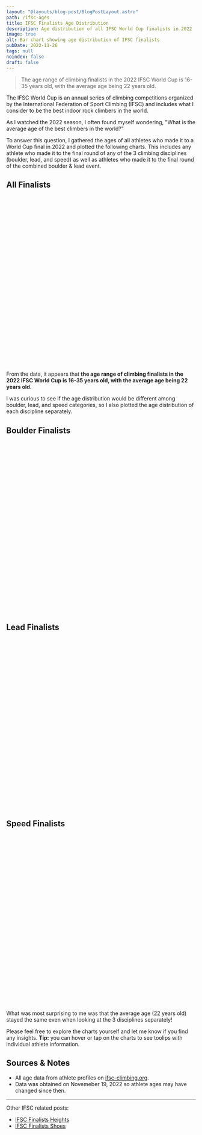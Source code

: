 ```yaml
---
layout: "@layouts/blog-post/BlogPostLayout.astro"
path: /ifsc-ages
title: IFSC Finalists Age Distribution
description: Age distribution of all IFSC World Cup finalists in 2022
image: true
alt: Bar chart showing age distribution of IFSC finalists
pubDate: 2022-11-26
tags: null
noindex: false
draft: false
---
```





> The age range of climbing finalists in the 2022 IFSC World Cup is 16-35
> years old, with the average age being 22 years old.

The IFSC World Cup is an annual series of climbing competitions organized by
the International Federation of Sport Climbing (IFSC) and includes what I
consider to be the best indoor rock climbers in the world.

As I watched the 2022 season, I often found myself wondering, "What is the
average age of the best climbers in the world?"

To answer this question, I gathered the ages of all athletes who made it to a
World Cup final in 2022 and plotted the following charts. This includes any
athlete who made it to the final round of any of the 3 climbing disciplines
(boulder, lead, and speed) as well as athletes who made it to the final round
of the combined boulder & lead event.

## All Finalists

<div style="height: 450px;">
  <HeightHistogram data={all} client:only />
</div>

From the data, it appears that **the age range of climbing finalists in the
2022 IFSC World Cup is 16-35 years old, with the average age being 22 years
old**.

I was curious to see if the age distribution would be different among boulder,
lead, and speed categories, so I also plotted the age distribution of each
discipline separately.

## Boulder Finalists

<div style="height: 450px;">
  <HeightHistogram data={boulder} client:only />
</div>

## Lead Finalists

<div style="height: 450px;">
  <HeightHistogram data={lead} client:only />
</div>

## Speed Finalists

<div style="height: 450px;">
  <HeightHistogram data={speed} client:only />
</div>

What was most surprising to me was that the average age (22 years old) stayed
the same even when looking at the 3 disciplines separately!

Please feel free to explore the charts yourself and let me know if you find any
insights. **Tip:** you can hover or tap on the charts to see toolips with
individual athlete information.

## Sources & Notes

- All age data from athlete profiles on
  [ifsc-climbing.org](https://ifsc-climbing.org).
- Data was obtained on Novemeber 19, 2022 so athlete ages may have changed
  since then.

<hr />

Other IFSC related posts:

- [IFSC Finalists Heights](/ifsc-heights)
- [IFSC Finalists Shoes](/ifsc-shoes)
